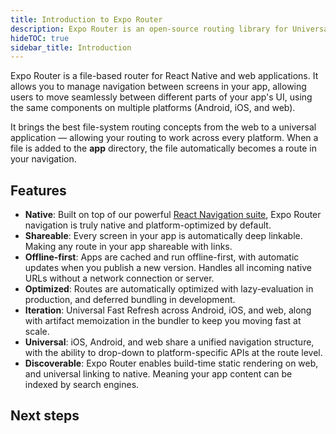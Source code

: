 ```yaml
---
title: Introduction to Expo Router
description: Expo Router is an open-source routing library for Universal React Native applications built with Expo.
hideTOC: true
sidebar_title: Introduction
---
```



Expo Router is a file-based router for React Native and web applications. It allows you to manage navigation between screens in your app, allowing users to move seamlessly between different parts of your app's UI, using the same components on multiple platforms (Android, iOS, and web).

It brings the best file-system routing concepts from the web to a universal application &mdash; allowing your routing to work across every platform. When a file is added to the **app** directory, the file automatically becomes a route in your navigation.

## Features

- **Native**: Built on top of our powerful [React Navigation suite](https://reactnavigation.org/), Expo Router navigation is truly native and platform-optimized by default.
- **Shareable**: Every screen in your app is automatically deep linkable. Making any route in your app shareable with links.
- **Offline-first**: Apps are cached and run offline-first, with automatic updates when you publish a new version. Handles all incoming native URLs without a network connection or server.
- **Optimized**: Routes are automatically optimized with lazy-evaluation in production, and deferred bundling in development.
- **Iteration**: Universal Fast Refresh across Android, iOS, and web, along with artifact memoization in the bundler to keep you moving fast at scale.
- **Universal**: iOS, Android, and web share a unified navigation structure, with the ability to drop-down to platform-specific APIs at the route level.
- **Discoverable**: Expo Router enables build-time static rendering on web, and universal linking to native. Meaning your app content can be indexed by search engines.

## Next steps

<BoxLink
  title="Quick start"
  Icon={Rocket02Icon}
  description="Learn how to quickly get started using Expo Router."
  href="/routing/installation/#quick-start"
/>
<BoxLink
  title="Manual installation"
  Icon={BookOpen02Icon}
  description="Detailed instructions on how to get started and add Expo Router to your existing app."
  href="/routing/installation/#manual-installation"
/>
<BoxLink
  title="Example app"
  Icon={GithubIcon}
  description="See the source code for the example app on GitHub."
  href="https://github.com/expo/expo/tree/main/templates/expo-template-tabs"
/>
